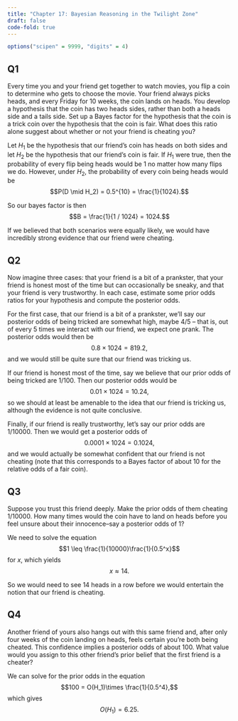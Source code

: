 ```yaml
---
title: "Chapter 17: Bayesian Reasoning in the Twilight Zone"
draft: false
code-fold: true
---
```


```r
options("scipen" = 9999, "digits" = 4)
```

## Q1

::: {.callout-note appearance="simple"}

Every time you and your friend get together to watch movies, you flip a coin to
determine who gets to choose the movie. Your friend always picks heads, and
every Friday for 10 weeks, the coin lands on heads. You develop a hypothesis
that the coin has two heads sides, rather than both a heads side and a tails
side. Set up a Bayes factor for the hypothesis that the coin is a trick coin
over the hypothesis that the coin is fair. What does this ratio alone suggest
about whether or not your friend is cheating you?

:::

Let $H_1$ be the hypothesis that our friend's coin has heads on both sides
and let $H_2$ be the hypothesis that our friend's coin is fair. If $H_1$
were true, then the probability of every flip being heads would be $1$ no
matter how many flips we do. However, under $H_2$, the probability of every
coin being heads would be
$$P(D \mid H_2) = 0.5^{10} = \frac{1}{1024}.$$

So our bayes factor is then
$$B = \frac{1}{1 / 1024} = 1024.$$

If we believed that both scenarios were equally likely, we would have incredibly
strong evidence that our friend were cheating.

## Q2

::: {.callout-note appearance="simple"}

Now imagine three cases: that your friend is a bit of a prankster, that your
friend is honest most of the time but can occasionally be sneaky, and that your
friend is very trustworthy. In each case, estimate some prior odds ratios for
your hypothesis and compute the posterior odds.

:::

For the first case, that our friend is a bit of a prankster, we'll say our
posterior odds of being tricked are somewhat high, maybe $4/5$ -- that is,
out of every 5 times we interact with our friend, we expect one prank. The
posterior odds would then be
$$0.8 \times 1024 = 819.2,$$
and we would still be quite sure that our friend was tricking us.

If our friend is honest most of the time, say we believe that our prior odds of
being tricked are $1/100$. Then our posterior odds would be
$$0.01 \times 1024 = 10.24,$$
so we should at least be amenable to the idea that our friend is tricking us,
although the evidence is not quite conclusive.

Finally, if our friend is really trustworthy, let's say our prior odds are
$1/10000$. Then we would get a posterior odds of
$$0.0001 \times 1024 = 0.1024,$$
and we would actually be somewhat confident that our friend is not cheating
(note that this corresponds to a Bayes factor of about $10$ for the relative
odds of a fair coin).

## Q3

::: {.callout-note appearance="simple"}

Suppose you trust this friend deeply. Make the prior odds of them cheating
$1/10000$. How many times would the coin have to land on heads before you feel
unsure about their innocence--say a posterior odds of 1?

:::

We need to solve the equation
$$1 \leq \frac{1}{10000}\frac{1}{0.5^x}$$
for $x$, which yields
$$x \approx 14.$$

So we would need to see 14 heads in a row before we would entertain the notion
that our friend is cheating.

## Q4

::: {.callout-note appearance="simple"}

Another friend of yours also hangs out with this same friend and, after only
four weeks of the coin landing on heads, feels certain you're both being
cheated. This confidence implies a posterior odds of about 100. What value would
you assign to this other friend's prior belief that the first friend is a
cheater?

:::

We can solve for the prior odds in the equation
$$100 = O(H_1)\times \frac{1}{0.5^4},$$
which gives
$$O(H_1) = 6.25.$$

<!-- END OF FILE -->

